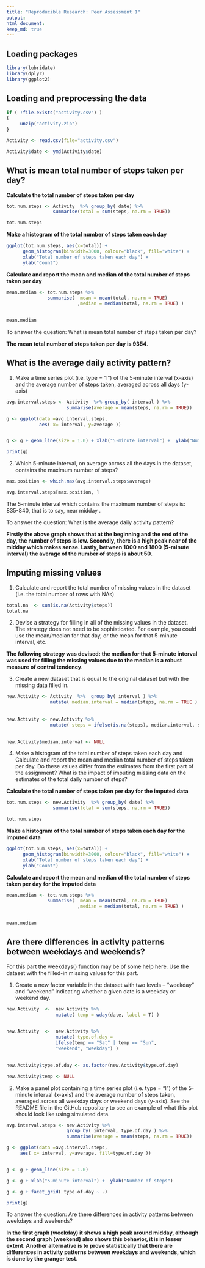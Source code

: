 ```yaml
---
title: "Reproducible Research: Peer Assessment 1"
output: 
html_document:
keep_md: true
---
```


## Loading packages 
```r
library(lubridate)
library(dplyr)
library(ggplot2)
```


## Loading and preprocessing the data

```r

if ( !file.exists("activity.csv") )
{
     unzip("activity.zip")  
}

Activity <- read.csv(file="activity.csv")

Activity$date <- ymd(Activity$date)

```


## What is mean total number of steps taken per day?

**Calculate the total number of steps taken per day**

```r

tot.num.steps <- Activity  %>% group_by( date) %>%
                 summarise(total = sum(steps, na.rm = TRUE))

tot.num.steps

```

**Make a histogram of the total number of steps taken each day**

```r

ggplot(tot.num.steps, aes(x=total)) +
      geom_histogram(binwidth=3000, colour="black", fill="white") + 
      xlab("Total number of steps taken each day") + 
      ylab("Count")

```

**Calculate and report the mean and median of the total number of steps taken per day**

```r

mean.median <- tot.num.steps %>% 
               summarise(  mean = mean(total, na.rm = TRUE)
                          ,median = median(total, na.rm = TRUE) )
    

mean.median 

```


To answer the question: What is mean total number of steps taken per day?

**The mean total number of steps taken per day is 9354**.

## What is the average daily activity pattern?

1. Make a time series plot (i.e. type = "l") of the 5-minute interval (x-axis) and the average number of steps taken, averaged across all days (y-axis)


```r

avg.interval.steps <- Activity  %>% group_by( interval ) %>%
                      summarise(average = mean(steps, na.rm = TRUE))

```


```r


g <- ggplot(data =avg.interval.steps, 
            aes( x= interval, y=average ))


g <- g + geom_line(size = 1.0) + xlab("5-minute interval") +  ylab("Number of steps")

print(g)


```

2. Which 5-minute interval, on average across all the days in the dataset, contains the maximum number of steps?

```r

max.position <- which.max(avg.interval.steps$average)

avg.interval.steps[max.position, ]

```

The 5-minute interval which contains the maximum number of steps is: 835-840, that is to say, near midday . 

To answer the question: What is the average daily activity pattern?

**Firstly the above graph shows that at the beginning and the end of the day, the number of steps is low. Secondly, there is a high peak near of the midday which makes sense. Lastly, between 1000 and 1800 (5-minute interval) the average of the number of steps is about 50**.


## Imputing missing values

1. Calculate and report the total number of missing values in the dataset (i.e. the total number of rows with NAs)

```r

total.na  <- sum(is.na(Activity$steps))
total.na 

```

2. Devise a strategy for filling in all of the missing values in the dataset. The strategy does not need to be sophisticated. For example, you could use the mean/median for that day, or the mean for that 5-minute interval, etc.


**The following strategy was devised: the median for that 5-minute interval was used for filling the missing values due to the median is a robust measure of central tendency**.


3. Create a new dataset that is equal to the original dataset but with the missing data filled in.

```r

new.Activity <- Activity  %>%  group_by( interval ) %>% 
                mutate( median.interval = median(steps, na.rm = TRUE ) ) 
            
  
new.Activity <- new.Activity %>%  
                mutate( steps = ifelse(is.na(steps), median.interval, steps) )
  

new.Activity$median.interval <- NULL

```

4. Make a histogram of the total number of steps taken each day and Calculate and report the mean and median total number of steps taken per day. Do these values differ from the estimates from the first part of the assignment? What is the impact of imputing missing data on the estimates of the total daily number of steps?


**Calculate the total number of steps taken per day for the imputed data**

```r

tot.num.steps <- new.Activity  %>% group_by( date) %>%
                 summarise(total = sum(steps, na.rm = TRUE))

tot.num.steps

```

**Make a histogram of the total number of steps taken each day for the imputed data**

```r

ggplot(tot.num.steps, aes(x=total)) +
      geom_histogram(binwidth=3000, colour="black", fill="white") + 
      xlab("Total number of steps taken each day") + 
      ylab("Count")

```


**Calculate and report the mean and median of the total number of steps taken per day for the imputed data**


```r


mean.median <- tot.num.steps %>% 
               summarise(  mean = mean(total, na.rm = TRUE)
                          ,median = median(total, na.rm = TRUE) )
    

mean.median 

```



## Are there differences in activity patterns between weekdays and weekends?

For this part the weekdays() function may be of some help here. Use the dataset with the filled-in missing values for this part.

1. Create a new factor variable in the dataset with two levels – “weekday” and “weekend” indicating whether a given date is a weekday or weekend day.

```r

  
new.Activity  <-  new.Activity %>%
                  mutate( temp = wday(date, label = T) ) 
    

new.Activity  <-  new.Activity %>%
                  mutate( type.of.day = 
                  ifelse(temp == "Sat" | temp == "Sun",
                  "weekend", "weekday") ) 
    

new.Activity$type.of.day <- as.factor(new.Activity$type.of.day)

new.Activity$temp <- NULL 

```


2. Make a panel plot containing a time series plot (i.e. type = "l") of the 5-minute interval (x-axis) and the average number of steps taken, averaged across all weekday days or weekend days (y-axis). See the README file in the GitHub repository to see an example of what this plot should look like using simulated data.


```r

avg.interval.steps <- new.Activity %>%  
                      group_by( interval, type.of.day ) %>%
                      summarise(average = mean(steps, na.rm = TRUE))

```


```r

g <- ggplot(data =avg.interval.steps, 
     aes( x= interval, y=average, fill=type.of.day ))


g <- g + geom_line(size = 1.0)

g <- g + xlab("5-minute interval") +  ylab("Number of steps")

g <- g + facet_grid( type.of.day ~ .)

print(g)

```

To answer the question: Are there differences in activity patterns between weekdays and weekends?

**In the first graph (weekday) it shows a high peak around midday, although the second graph (weekend) also shows this behavior, it is in lesser extent. Another alternative is to prove statistically that there are differences in activity patterns between weekdays and weekends, which is done by the granger test**.

